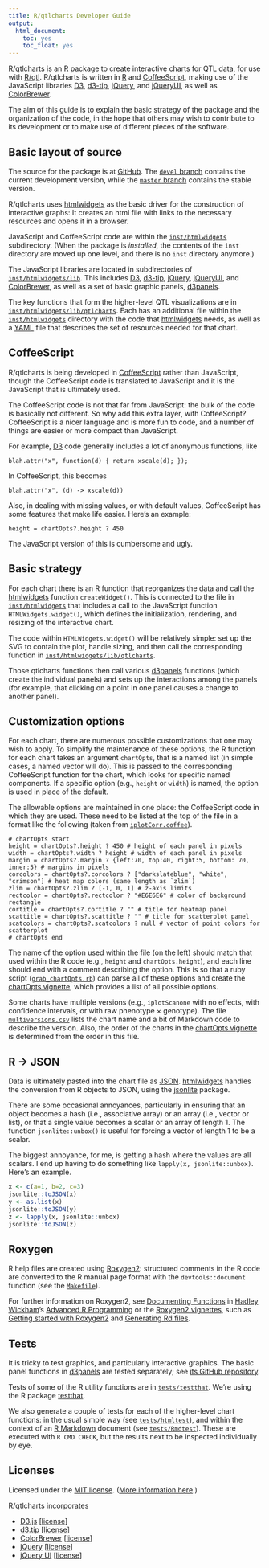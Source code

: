 ```yaml
---
title: R/qtlcharts Developer Guide
output:
  html_document:
    toc: yes
    toc_float: yes
---
```


[R/qtlcharts](http://kbroman.org/qtlcharts) is an
[R](https://www.r-project.org) package to create interactive charts for
QTL data, for use with [R/qtl](http://www.rqtl.org).
R/qtlcharts is written in
[R](https://www.r-project.org) and
[CoffeeScript](http://coffeescript.org), making use of the JavaScript
libraries [D3](https://d3js.org),
[d3-tip](https://github.com/caged/d3-tip),
[jQuery](https://jquery.com), and [jQueryUI](https://jqueryui.com),
as well as
[ColorBrewer](http://colorbrewer2.org).

The aim of this guide is to explain the basic strategy of the package
and the organization of the code, in the hope that others may wish to
contribute to its development or to make use of different pieces of
the software.

## Basic layout of source

The source for the package is at
[GitHub](https://github.com/kbroman/qtlcharts).
The [`devel` branch](https://github.com/kbroman/qtlcharts/tree/devel)
contains the current development version, while the
[`master` branch](https://github.com/kbroman/qtlcharts/tree/master)
contains the stable version.

R/qtlcharts uses [htmlwidgets](http://www.htmlwidgets.org) as the
basic driver for the construction of interactive graphs: It creates an
html file with links to the necessary resources and opens it in a
browser.

JavaScript and CoffeeScript code are within the
[`inst/htmlwidgets`](https://github.com/kbroman/qtlcharts/tree/master/inst/htmlwidgets)
subdirectory. (When the package is _installed_, the contents of the
`inst` directory are moved up one level, and there is no `inst`
directory anymore.)

The JavaScript libraries are located in subdirectories of
[`inst/htmlwidgets/lib`](https://github.com/kbroman/qtlcharts/tree/master/inst/htmlwidgets/lib).
This includes [D3](https://d3js.org),
[d3-tip](https://github.com/caged/d3-tip),
[jQuery](https://jquery.com), [jQueryUI](https://jqueryui.com), and
[ColorBrewer](http://colorbrewer2.org), as well as a set of basic
graphic panels, [d3panels](http://kbroman.org/d3panels).

The key functions that form the higher-level QTL visualizations are in
[`inst/htmlwidgets/lib/qtlcharts`](https://github.com/kbroman/qtlcharts/tree/master/inst/htmlwidgets/lib/qtlcharts). Each
has an additional file within the
[`inst/htmlwidgets`](https://github.com/kbroman/qtlcharts/tree/master/inst/htmlwidgets)
directory with the code that [htmlwidgets](http://www.htmlwidgets.org)
needs, as well as a [YAML](http://yaml.org) file that describes the
set of resources needed for that chart.

## CoffeeScript

R/qtlcharts is being developed in
[CoffeeScript](http://coffeescript.org) rather than JavaScript,
though the CoffeeScript code is translated to JavaScript and it is
the JavaScript that is ultimately used.

The CoffeeScript code is not that far from JavaScript: the bulk of the
code is basically not different. So why add this extra layer, with
CoffeeScript? CoffeeScript is a nicer language
and is more fun to code, and a number of things are easier or more
compact than JavaScript.

For example, [D3](https://d3js.org) code generally includes a lot of anonymous
functions, like

    blah.attr("x", function(d) { return xscale(d); });

In CoffeeScript, this becomes

    blah.attr("x", (d) -> xscale(d))

Also, in dealing with missing values, or with default values,
CoffeeScript has some features that make life easier. Here's an
example:

    height = chartOpts?.height ? 450

The JavaScript version of this is cumbersome and ugly.


## Basic strategy

For each chart there is an R function that reorganizes the data and
call the [htmlwidgets](http://www.htmlwidgets.org) function
`createWidget()`. This is connected to the file in
[`inst/htmlwidgets`](https://github.com/kbroman/qtlcharts/tree/master/inst/htmlwidgets)
that includes a call to the JavaScript function
`HTMLWidgets.widget()`, which defines the initialization, rendering,
and resizing of the interactive chart.

The code within `HTMLWidgets.widget()` will be relatively simple: set
up the SVG to contain the plot, handle sizing, and then call the
corresponding function in
[`inst/htmlwidgets/lib/qtlcharts`](https://github.com/kbroman/qtlcharts/tree/master/inst/htmlwidgets/lib/qtlcharts).

Those qtlcharts functions then call various
[d3panels](http://kbroman.org/d3panels) functions (which create the
individual panels) and sets up the interactions among the panels (for
example, that clicking on a point in one panel causes a change to
another panel).


## Customization options

For each chart, there are numerous possible customizations that one
may wish to apply. To simplify the maintenance of these options, the R
function for each chart takes an argument `chartOpts`, that is a named
list (in simple cases, a named vector will do). This is passed to the
corresponding CoffeeScript function for the chart, which looks for
specific named components. If a specific option (e.g., `height` or
`width`) is named, the option is used in place of the default.

The allowable options are maintained in one place: the CoffeeScript
code in which they are used. These need to be listed at the top of the
file in a format like the following (taken from
[`iplotCorr.coffee`](https://github.com/kbroman/qtlcharts/tree/master/inst/htmlwidgets/lib/qtlcharts/iplotCorr.coffee)).

    # chartOpts start
    height = chartOpts?.height ? 450 # height of each panel in pixels
    width = chartOpts?.width ? height # width of each panel in pixels
    margin = chartOpts?.margin ? {left:70, top:40, right:5, bottom: 70, inner:5} # margins in pixels
    corcolors = chartOpts?.corcolors ? ["darkslateblue", "white", "crimson"] # heat map colors (same length as `zlim`)
    zlim = chartOpts?.zlim ? [-1, 0, 1] # z-axis limits
    rectcolor = chartOpts?.rectcolor ? "#E6E6E6" # color of background rectangle
    cortitle = chartOpts?.cortitle ? "" # title for heatmap panel
    scattitle = chartOpts?.scattitle ? "" # title for scatterplot panel
    scatcolors = chartOpts?.scatcolors ? null # vector of point colors for scatterplot
    # chartOpts end

The name of the option used within the file (on the left) should match
that used within the R code (e.g., `height` and `chartOpts.height`),
and each line should end with a comment describing the option.
This is so that a ruby script
([`grab_chartOpts.rb`](https://github.com/kbroman/qtlcharts/blob/master/vignettes/chartOpts/grab_chartOpts.rb))
can parse all of these options and create the
[chartOpts vignette](http://kbroman.org/qtlcharts/assets/vignettes/chartOpts.html),
which provides a list of all possible options.

Some charts have multiple versions (e.g., `iplotScanone` with no
effects, with confidence intervals, or with raw phenotype &times;
genotype).  The file [`multiversions.csv`](https://github.com/kbroman/qtlcharts/blob/master/vignettes/chartOpts/multiversions.csv)
lists the chart name and a bit of Markdown code to describe the
version. Also, the order of the charts in the
[chartOpts vignette](http://kbroman.org/qtlcharts/assets/vignettes/chartOpts.html)
is determined from the order in this file.



## R &rarr; JSON

Data is ultimately pasted into the chart file as
[JSON](http://json.org).  [htmlwidgets](http://www.htmlwidgets.org)
handles the conversion from R objects to JSON, using the
[jsonlite](https://github.com/jeroenooms/jsonlite) package.

There are some occasional annoyances, particularly in ensuring that
an object becomes a hash (i.e., associative array) or an array (i.e.,
vector or list), or that a single value becomes a scalar or an array
of length 1. The function `jsonlite::unbox()` is useful for forcing a
vector of length 1 to be a scalar.

The biggest annoyance, for me, is
getting a hash where the values are all scalars. I end up having to
do something like `lapply(x, jsonlite::unbox)`.
Here's an example.

```r
x <- c(a=1, b=2, c=3)
jsonlite::toJSON(x)
y <- as.list(x)
jsonlite::toJSON(y)
z <- lapply(x, jsonlite::unbox)
jsonlite::toJSON(z)
```


## Roxygen

R help files are created using
[Roxygen2](https://github.com/klutometis/roxygen): structured comments
in the R code are converted to the R manual page format with the
`devtools::document` function (see the
[`Makefile`](https://github.com/kbroman/qtlcharts/tree/master/Makefile)).

For further information on Roxygen2, see
[Documenting Functions](http://adv-r.had.co.nz/Documenting-functions.html)
in [Hadley Wickham](http://had.co.nz/)'s [Advanced R Programming](http://adv-r.had.co.nz/)
or the [Roxygen2 vignettes](https://cran.r-project.org/package=roxygen2), such as
[Getting started with Roxygen2](https://cran.r-project.org/web/packages/roxygen2/vignettes/roxygen2.html)
and
[Generating Rd files](https://cran.r-project.org/web/packages/roxygen2/vignettes/rd.html).

## Tests

It is tricky to test graphics, and particularly interactive
graphics. The basic panel functions in
[d3panels](http://kbroman.org/d3panels) are tested separately; see
[its GitHub repository](https://github.com/kbroman/d3panels).

Tests of some of the R utility functions are in
[`tests/testthat`](https://github.com/kbroman/qtlcharts/tree/master/tests/testthat). We're
using the R package [testthat](https://github.com/hadley/testthat).

We also generate a couple of tests for each of the higher-level chart
functions: in the usual simple way (see
[`tests/htmltest`](https://github.com/kbroman/qtlcharts/tree/master/tests/htmltest)),
and within the context of an
[R Markdown](http://rmarkdown.rstudio.com) document (see
[`tests/Rmdtest`](https://github.com/kbroman/qtlcharts/tree/master/tests/Rmdtest)).
These are executed with `R CMD CHECK`, but the results next to be
inspected individually by eye.


## Licenses

Licensed under the
[MIT license](LICENSE). ([More information here](https://en.wikipedia.org/wiki/MIT_License).)

R/qtlcharts incorporates

- [D3.js](https://d3js.org) [[license](inst/htmlwidgets/lib/d3/LICENSE)]
- [d3.tip](https://github.com/Caged/d3-tip) [[license](inst/htmlwidgets/lib/d3-tip/LICENSE)]
- [ColorBrewer](http://colorbrewer2.org) [[license](inst/htmlwidgets/lib/colorbrewer/LICENSE)]
- [jQuery](https://jquery.com) [[license](inst/htmlwidgets/lib/jquery/MIT-LICENSE.txt)]
- [jQuery UI](https://jqueryui.com/) [[license](inst/htmlwidgets/lib/jquery-ui/LICENSE.txt)]
